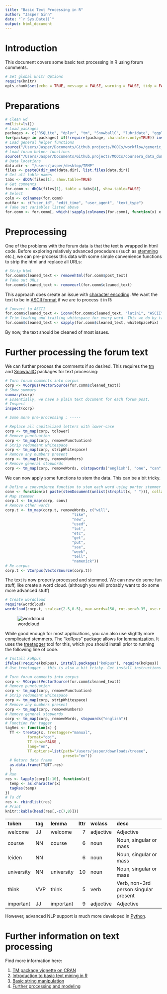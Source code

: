 ```yaml
---
title: "Basic Text Processing in R"
author: "Jasper Ginn"
date: "`r Sys.Date()`"
output: html_document
---
```


# Introduction

This document covers some basic text processing in R using forum comments.

```r
# Set global knitr Options
require(knitr)
opts_chunk$set(echo = TRUE, message = FALSE, warning = FALSE, tidy = FALSE, results = 'asis')
```

# Preparations

```r
# Clean wd
rm(list=ls())
# Load packages
packages <- c("RSQLite", "dplyr", "tm", "SnowballC", "lubridate", "ggplot2", "scales", "data.table")
for(package in packages) if(!require(package, character.only=TRUE)) install.packages(package)
# Load general helper functions
source("/Users/Jasper/Documents/Github.projects/MOOCs/workflow/generic_helper_functions/helper_functions.R")
# Load forum helper functions
source("/Users/Jasper/Documents/Github.projects/MOOCs/coursera_data_dumps/forum_data/forum_helper_functions.R")
# Data locations
data.dir <- "/users/jasper/desktop/TEMP"
files <- paste0(dir_end(data.dir), list.files(data.dir))
# Get all table names
tabs <- dbQA(files[1], show.table=TRUE)
# Get comments
for.comm <- dbQA(files[1], table = tabs[4], show.table=FALSE)
# Select
coln <- colnames(for.comm)
outVar <- c("user_id", "edit_time", "user_agent", "text_type")
# Take out variables listed above
for.comm <- for.comm[, which(!sapply(colnames(for.comm), function(x) x %in% outVar))]
```

# Preprocessing

One of the problems with the forum data is that the text is wrapped in html code. Before exploring relatively advanced procedures (such as [stemming](http://en.wikipedia.org/wiki/Stemming) etc.),  we can pre-process this data with some simple convenience functions to strip the html and replace all URLs:

```r
# Strip html
for.comm$cleaned_text <- removehtml(for.comm$post_text)
# Take out URLs
for.comm$cleaned_text <- removeurl(for.comm$cleaned_text)
```

This approach does create an issue with [character encoding](http://en.wikipedia.org/wiki/Character_encoding). We want the text to be in [ASCII format](http://en.wikipedia.org/wiki/ASCII) if we are to process it in R:

```r
# Convert to ASCII
for.comm$cleaned_text <- iconv(for.comm$cleaned_text, "latin1", "ASCII", sub="")
# Trim leading and trailing whitespace for every word. This we do by taking the entire message apart word by word and reconstructing it after having stripped the whitespace issues. This function also takes out punctuation, newlines & tabs.
for.comm$cleaned_text <- sapply(for.comm$cleaned_text, whiteSpaceFix)
```

By now, the text should be cleaned of most issues. 

# Further processing the forum text

We can further process the comments if so desired. This requires the [tm](http://cran.r-project.org/web/packages/tm/index.html) and [SnowballC](http://cran.r-project.org/web/packages/SnowballC/index.html) packages for text processing:

```r
# Turn forum comments into corpus
corp <- VCorpus(VectorSource(for.comm$cleaned_text))
# Show summary
summary(corp)
# Essentially, we have a plain text document for each forum post.
# Inspect
inspect(corp)

# Some more pre-processing : -----

# Replace all capitalized letters with lower-case
corp <- tm_map(corp, tolower)
# Remove punctuation
corp <- tm_map(corp, removePunctuation)
# Strip redundant whitespace
corp <- tm_map(corp, stripWhitespace)
# Remove any numbers present
corp <- tm_map(corp, removeNumbers)
# Remove general stopwords
corp <- tm_map(corp, removeWords, c(stopwords("english"), "one", "can", "also", "use", "name"))
```

We can now apply some functions to stem the data. This can be a bit tricky.

```r
# Define a convenience function to stem each word using porter stemmer
conv <- function(x) paste(stemDocument(unlist(strsplit(x, " "))), collapse = " ")
# Map stemmer
corp.t <- tm_map(corp, conv)
# Remove other words
corp.t <- tm_map(corp.t, removeWords, c("will", 
                              "like", 
                              "new", 
                              "used",
                              "lot",
                              "etc",
                              "get",
                              "put",
                              "see",
                              "week",
                              "tell",
                              "namenick"))
# Re-corpus
corp.t <- VCorpus(VectorSource(corp.t))
```

The text is now properly processed and stemmed. We can now do some fun stuff, like create a word cloud. (although you will probably want to do some more advanced stuff)

```r
# Create wordcloud
require(wordcloud)
wordcloud(corp.t, scale=c(2.5,0.5), max.words=150, rot.per=0.35, use.r.layout=FALSE, colors=brewer.pal(5, "Set1"))
```

![wordcloud](https://dl.dropboxusercontent.com/u/38011066/CFI/plots/wordcloud.png)

While good enough for most applications, you can also use slightly more complicated stemmers. The "koRpus" package allows for [lemmanization](http://nlp.stanford.edu/IR-book/html/htmledition/stemming-and-lemmatization-1.html). It uses the [treetagger](http://www.cis.uni-muenchen.de/~schmid/tools/TreeTagger/#Linux) tool for this, which you should install prior to running the following line of code. 

```r
# Install koRpus
ifelse(!require(koRpus), install.packages("koRpus"), require(koRpus))
# Use treetagger - this is also a bit tricky. Get install instructions here: http://www.cis.uni-muenchen.de/~schmid/tools/TreeTagger/#Linux. Also, do not forget to set the path in 'TT.options' to the treetagger installation files.

# Turn forum comments into corpus
corp <- VCorpus(VectorSource(for.comm$cleaned_text))
# Remove punctuation
corp <- tm_map(corp, removePunctuation)
# Strip redundant whitespace
corp <- tm_map(corp, stripWhitespace)
# Remove any numbers present
corp <- tm_map(corp, removeNumbers)
# Remove general stopwords
corp <- tm_map(corp, removeWords, stopwords("english"))
# Function for tagger
tagRes <- function(x) {
  TT <- treetag(x, treetagger="manual", 
          format="obj",
          TT.tknz=FALSE , 
          lang="en",
          TT.options=list(path="/users/jasper/downloads/treeee", 
                          preset="en"))
  # Return data frame
  as.data.frame(TT@TT.res)
  }
# Run
res <- lapply(corp[1:10], function(x){
  temp <- as.character(x)
  tagRes(temp)
})
# To df
res <- rbindlist(res)
# Print
knitr::kable(head(res[,-c(7,8)]))
```

|token      |tag |lemma      | lttr|wclass    |desc                                  |
|:----------|:---|:----------|----:|:---------|:-------------------------------------|
|welcome    |JJ  |welcome    |    7|adjective |Adjective                             |
|course     |NN  |course     |    6|noun      |Noun, singular or mass                |
|leiden     |NN  |<unknown>  |    6|noun      |Noun, singular or mass                |
|university |NN  |university |   10|noun      |Noun, singular or mass                |
|think      |VVP |think      |    5|verb      |Verb, non-3rd person singular present |
|important  |JJ  |important  |    9|adjective |Adjective                             |

However, advanced NLP support is much more developed in [Python](http://www.nltk.org/). 

# Further information on text processing

Find more information here:

1. [TM package vignette on CRAN](http://cran.r-project.org/web/packages/tm/vignettes/tm.pdf)
2. [Introduction to basic text mining in R](http://www.unt.edu/rss/class/Jon/Benchmarks/TextMining_L_JDS_Jan2014.pdf)
3. [Basic string manipulation](https://chemicalstatistician.wordpress.com/2014/02/27/useful-functions-in-r-for-manipulating-text-data/)
4. [Further processing and modeling](http://www.vikparuchuri.com/blog/natural-language-processing-tutorial/)





